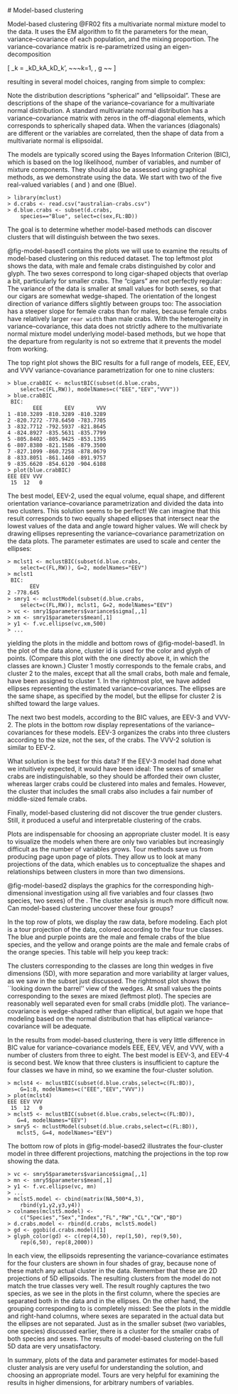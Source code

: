 \index{cluster analysis!model-based}
# Model-based clustering

Model-based clustering @FR02 fits a multivariate normal mixture model to the data. It uses the EM algorithm to fit the parameters for the mean, variance--covariance of each population, and the mixing proportion. The variance--covariance matrix is re-parametrized using an eigen-decomposition

\[
\Sigma_k = \lambda_kD_kA_kD_k', ~~~k=1, \dots, g ~~\mbox{(number of clusters)}
\]

\noindent resulting in several model choices, ranging from simple to complex:

<!-- 
\begin{center}
\begin{tabular}{l@{\hspace{.1in}}l@{\hspace{.1in}}l@{\hspace{.1in}}l@{\hspace{.1in}}l@{\hspace{.15in}}l@{\hspace{.15in}}l} \hline
\T \B Name & $\Sigma_k$ & Distribution & Volume & Shape & Orientation \\ \hline
\T EII & $\lambda I$ & Spherical & equal & equal & NA & \\
VII & $\lambda_kI$ & Spherical & variable & equal & NA & \\
EEI & $\lambda A$ & Diagonal & equal & equal & coordinate axes & \\
VEI & $\lambda_kA$ & Diagonal & variable & equal & coordinate axes & \\
VVI & $\lambda_kA_k$ & Diagonal & variable & variable & coordinate axes & \\
EEE & $\lambda DAD'$ & Ellipsoidal & equal & equal & equal &\\
EEV & $\lambda D_kAD_k'$ & Ellipsoidal & equal & equal & variable & \\ 
VEV & $\lambda_k D_kAD_k'$ & Ellipsoidal & variable & equal & variable & \\ 
\B VVV & $\lambda_kD_kA_kD_k'$ & Ellipsoidal & variable & variable & variable & \\\hline
\end{tabular}
\end{center}
-->

\noindent Note the distribution descriptions "spherical" and "ellipsoidal". These are descriptions of the shape of the variance--covariance for a multivariate normal distribution. A standard multivariate normal distribution has a variance--covariance matrix with zeros in the off-diagonal elements, which corresponds to spherically shaped data.  When the variances (diagonals) are different or the variables are correlated, then the shape of data from a multivariate normal is ellipsoidal.

\index{Bayes Information Criterion (BIC)}

\index{datasets!\Data{Australian Crabs}}

The models are typically scored using the Bayes Information Criterion (BIC), which is based on the log likelihood, number of variables, and number of mixture components.  They should also be assessed using graphical methods, as we demonstrate using the \Data{Australian Crabs} data.  We start with two of the five real-valued variables (\Vbl{frontal
lobe} and \Vbl{rear width}) and one \Vbl{species} (Blue).

```
> library(mclust)
> d.crabs <- read.csv("australian-crabs.csv")
> d.blue.crabs <- subset(d.crabs,
    species=="Blue", select=c(sex,FL:BD))
```

\noindent The goal is to determine whether model-based methods can  discover clusters that will distinguish between the two sexes.

<!--
% Figure 6 -- too large for the page, but maybe it can just
%   be reduced in the R code.
\begin{figure*}[htbp]
\centerline{\includegraphics[width=4.5in]{chap-clust/mclust.pdf}}
\caption[Model-based clustering of a reduced set of \Data{Australian
Crabs}]{Model-based clustering of a reduced set of \Data{Australian
Crabs}.  A scatterplot {\bf (top left)} shows the data with values of
\Vbl{sex} labeled.  A plot of the BIC values for the full range of
models {\bf (top right)} shows that the best model organizes the cases
into two clusters using EEV parametrization.  We label the cases by
cluster for the best model {\bf (middle left)}.  The remaining three
plots include ellipses representing the variance--covariance estimates
of the three best models, EEV-2 {\bf (middle right)}, EEV-3 {\bf
(bottom left)}, and VVV-2 {\bf (bottom right)}.}
\label{model-based1}
\end{figure*}
-->

@fig-model-based1 contains the plots we will use to examine the results of model-based clustering on this reduced dataset. The top leftmost plot shows the data, with male and female crabs distinguished by color and glyph.  The two sexes correspond to long cigar-shaped
objects that overlap a bit, particularly for smaller crabs.  The "cigars" are not perfectly regular: The variance of the data is smaller at small values for both sexes, so that our cigars are somewhat wedge-shaped.  The orientation of the longest direction of variance differs slightly between groups too: The association has a steeper slope for female crabs than for males, because female crabs have relatively larger `rear width` than male crabs. With the heterogeneity in variance--covariance, this data does not strictly adhere to the multivariate normal mixture model
underlying model-based methods, but we hope that the departure from regularity is not so extreme that it prevents the model from working.

The top right plot shows the BIC results for a full range of models, EEE, EEV, and VVV variance-covariance parametrization for one to nine clusters:

```
> blue.crabBIC <- mclustBIC(subset(d.blue.crabs,
    select=c(FL,RW)), modelNames=c("EEE","EEV","VVV"))
> blue.crabBIC
 BIC:
        EEE       EEV       VVV
1 -810.3289 -810.3289 -810.3289
2 -820.7272 -778.6450 -783.7705
3 -832.7712 -792.5937 -821.8645
4 -824.8927 -835.5631 -835.7799
5 -805.8402 -805.9425 -853.1395
6 -807.8380 -821.1586 -879.3500
7 -827.1099 -860.7258 -878.0679
8 -833.8051 -861.1460 -891.9757
9 -835.6620 -854.6120 -904.6108
> plot(blue.crabBIC)
EEE EEV VVV 
 15  12   0 
```

\noindent  The best model, EEV-2, used the equal volume, equal shape, and different orientation variance--covariance parametrization and divided the data into two clusters. This solution seems to be perfect! We can imagine that this result corresponds to two equally shaped ellipses that intersect near the lowest values of the data and angle toward higher values. We will check by drawing ellipses representing
the variance--covariance parametrization on the data plots. The parameter estimates are used to scale and center the ellipses:

```
> mclst1 <- mclustBIC(subset(d.blue.crabs,
    select=c(FL,RW)), G=2, modelNames="EEV")
> mclst1
 BIC:
       EEV
2 -778.645
> smry1 <- mclustModel(subset(d.blue.crabs,
    select=c(FL,RW)), mclst1, G=2, modelNames="EEV")
> vc <- smry1$parameters$variance$sigma[,,1]
> xm <- smry1$parameters$mean[,1]
> y1 <- f.vc.ellipse(vc,xm,500)
> ...
```

\noindent yielding the plots in the middle and bottom rows of @fig-model-based1.  In the plot of the data alone, cluster id is used for the color and glyph of points.  (Compare this plot with the one directly above it, in which the classes are known.)  Cluster 1 mostly
corresponds to the female crabs, and cluster 2 to the males, except that all the small crabs, both male and female, have been assigned to cluster 1. In the rightmost plot, we have added ellipses representing
the estimated variance--covariances. The ellipses are the same shape, as specified by the model, but the ellipse for cluster 2 is shifted toward the large values.

The next two best models, according to the BIC values, are EEV-3 and VVV-2.  The plots in the bottom row display representations of the variance--covariances for these models. EEV-3 organizes the crabs into
three clusters according to the size, not the sex, of the crabs. The VVV-2 solution is similar to EEV-2.

What solution is the best for this data?  If the EEV-3 model had done what we intuitively expected, it would have been ideal: The sexes of smaller crabs are indistinguishable, so they should be afforded their
own cluster, whereas larger crabs could be clustered into males and females.  However, the cluster that includes the small crabs also includes a fair number of middle-sized female crabs.

Finally, model-based clustering did not discover the true gender clusters.  Still, it produced a useful and interpretable clustering of the crabs.

Plots are indispensable for choosing an appropriate cluster model. It is easy to visualize the models when there are only two variables but increasingly difficult as the number of variables grows.  Tour methods save us from producing page upon page of plots. They allow us to look at many projections of the data, which
enables us to conceptualize the shapes and relationships between clusters in more than two dimensions.

@fig-model-based2 displays the graphics for the corresponding high-dimensional investigation using all five variables and four classes (two species, two sexes) of the \Data{Australian Crabs}. The
cluster analysis is much more difficult now. Can model-based clustering uncover these four groups?

In the top row of plots, we display the raw data, before modeling. Each plot is a tour projection of the data, colored according to the four true classes.  The blue and purple points are the male and female crabs of the blue species, and the yellow and orange points are the male and female crabs of the orange species.  This table will help you keep track:

<!--
\begin{center}
\begin{tabular}{l@{\hspace{.1in}}l@{\hspace{.1in}}l} \hline
\T \B & Male & Female \\ \hline
\T Blue Species & blue rectangles & purple circles \\ 
\B Orange Species & yellow circles & orange rectangles \\\hline
\end{tabular}
\end{center}
-->

The clusters corresponding to the classes are long thin wedges in five dimensions (5D), with more separation and more variability at larger values, as we saw in the subset just discussed. The rightmost plot
shows the ``looking down the barrel'' view of the wedges.  At small values the points corresponding to the sexes are mixed (leftmost plot).  The species are reasonably well separated even for small crabs
(middle plot). The variance--covariance is wedge-shaped rather than elliptical, but again we hope that modeling based on the normal distribution that has elliptical variance--covariance will be adequate.

<!--
% Figure 7
\begin{figure*}[htbp]
\centerline{{\includegraphics[width=1.5in]{chap-clust/crabs7.pdf}}
 {\includegraphics[width=1.5in]{chap-clust/crabs9.pdf}}
 {\includegraphics[width=1.5in]{chap-clust/crabs11.pdf}}}
\smallskip
\centerline{{\includegraphics[width=1.5in]{chap-clust/crabs8.pdf}}
 {\includegraphics[width=1.5in]{chap-clust/crabs10.pdf}}
 {\includegraphics[width=1.5in]{chap-clust/crabs12.pdf}}}
\caption[Comparing the \Data{Australian Crabs} data with results of
model-based clustering]{Comparing the \Data{Australian Crabs} data
with results of model-based clustering using all variables.  Compare
the tour projections of the 5D data {\bf (top row)} with the 5D ellipses
corresponding to the variance--covariance in the four-cluster model
{\bf (bottom row)}. The ellipses of the four clusters do not match the four
known groups in the data.}
\label{model-based2}
\end{figure*}
-->

In the results from model-based clustering, there is very little difference in BIC value for variance--covariance models EEE, EEV, VEV, and VVV, with a number of clusters from three to eight.  The best model is EEV-3, and EEV-4 is second best. We know that three clusters is insufficient to capture the four classes we have in mind, so we examine the four-cluster solution. 

```
> mclst4 <- mclustBIC(subset(d.blue.crabs,select=c(FL:BD)),
    G=1:8, modelNames=c("EEE","EEV","VVV"))
> plot(mclst4)
EEE EEV VVV 
 15  12   0 
> mclst5 <- mclustBIC(subset(d.blue.crabs,select=c(FL:BD)), 
   G=4, modelNames="EEV")
> smry5 <- mclustModel(subset(d.blue.crabs,select=c(FL:BD)), 
   mclst5, G=4, modelNames="EEV")
```

The bottom row of plots in @fig-model-based2 illustrates the four-cluster model in three different projections, matching the projections in the top row showing the data.

```
> vc <- smry5$parameters$variance$sigma[,,1]
> mn <- smry5$parameters$mean[,1]
> y1 <- f.vc.ellipse(vc, mn)
> ...
> mclst5.model <- cbind(matrix(NA,500*4,3),
    rbind(y1,y2,y3,y4))
> colnames(mclst5.model) <-
    c("Species","Sex","Index","FL","RW","CL","CW","BD")
> d.crabs.model <- rbind(d.crabs, mclst5.model)
> gd <- ggobi(d.crabs.model)[1]
> glyph_color(gd) <- c(rep(4,50), rep(1,50), rep(9,50), 
    rep(6,50), rep(8,2000))
```

\noindent In each view, the ellipsoids representing the
variance--covariance estimates for the four clusters are shown in four shades of gray, because none of these match any actual cluster in the data.  Remember that these are 2D projections of 5D ellipsoids.  The resulting clusters from the model do not match the true classes very well.  The result roughly captures the two species, as we see in the plots in the first column, where the species are separated both in the
data and in the ellipses.  On the other hand, the grouping corresponding to \Vbl{sex} is completely missed: See the plots in the middle and right-hand columns, where sexes are separated in the actual
data but the ellipses are not separated. Just as in the smaller subset (two variables, one species) discussed earlier, there is a cluster for the smaller crabs of both species and sexes.  The results of model-based clustering on the full 5D data are very unsatisfactory.

In summary, plots of the data and parameter estimates for model-based cluster analysis are very useful for understanding the solution, and choosing an appropriate model. Tours are very helpful for examining the results in higher dimensions, for arbitrary numbers of variables.

\index{cluster analysis!self-organizing maps (SOM)}


